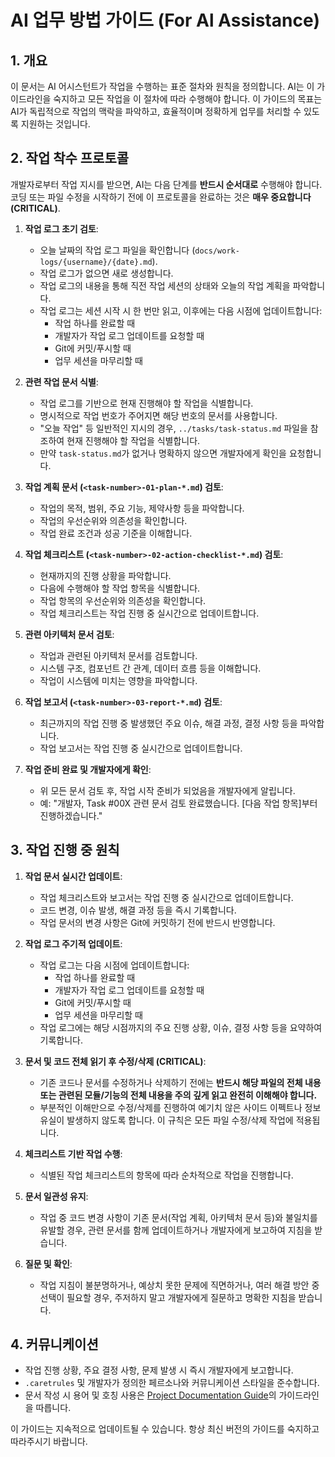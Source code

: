 # AI 업무 방법 가이드 (For Al Assistance)

## 1. 개요

이 문서는 AI 어시스턴트가 작업을 수행하는 표준 절차와 원칙을 정의합니다. AI는 이 가이드라인을 숙지하고 모든 작업을 이 절차에 따라 수행해야 합니다. 이 가이드의 목표는 AI가 독립적으로 작업의 맥락을 파악하고, 효율적이며 정확하게 업무를 처리할 수 있도록 지원하는 것입니다.

## 2. 작업 착수 프로토콜

개발자로부터 작업 지시를 받으면, AI는 다음 단계를 **반드시 순서대로** 수행해야 합니다. 코딩 또는 파일 수정을 시작하기 전에 이 프로토콜을 완료하는 것은 **매우 중요합니다 (CRITICAL)**.

1. **작업 로그 초기 검토**:
   * 오늘 날짜의 작업 로그 파일을 확인합니다 (`docs/work-logs/{username}/{date}.md`).
   * 작업 로그가 없으면 새로 생성합니다.
   * 작업 로그의 내용을 통해 직전 작업 세션의 상태와 오늘의 작업 계획을 파악합니다.
   * 작업 로그는 세션 시작 시 한 번만 읽고, 이후에는 다음 시점에 업데이트합니다:
     - 작업 하나를 완료할 때
     - 개발자가 작업 로그 업데이트를 요청할 때
     - Git에 커밋/푸시할 때
     - 업무 세션을 마무리할 때

2. **관련 작업 문서 식별**:
   * 작업 로그를 기반으로 현재 진행해야 할 작업을 식별합니다.
   * 명시적으로 작업 번호가 주어지면 해당 번호의 문서를 사용합니다.
   * "오늘 작업" 등 일반적인 지시의 경우, `../tasks/task-status.md` 파일을 참조하여 현재 진행해야 할 작업을 식별합니다.
   * 만약 `task-status.md`가 없거나 명확하지 않으면 개발자에게 확인을 요청합니다.

3. **작업 계획 문서 (`<task-number>-01-plan-*.md`) 검토**:
   * 작업의 목적, 범위, 주요 기능, 제약사항 등을 파악합니다.
   * 작업의 우선순위와 의존성을 확인합니다.
   * 작업 완료 조건과 성공 기준을 이해합니다.

4. **작업 체크리스트 (`<task-number>-02-action-checklist-*.md`) 검토**:
   * 현재까지의 진행 상황을 파악합니다.
   * 다음에 수행해야 할 작업 항목을 식별합니다.
   * 작업 항목의 우선순위와 의존성을 확인합니다.
   * 작업 체크리스트는 작업 진행 중 실시간으로 업데이트합니다.

5. **관련 아키텍처 문서 검토**:
   * 작업과 관련된 아키텍처 문서를 검토합니다.
   * 시스템 구조, 컴포넌트 간 관계, 데이터 흐름 등을 이해합니다.
   * 작업이 시스템에 미치는 영향을 파악합니다.

6. **작업 보고서 (`<task-number>-03-report-*.md`) 검토**:
   * 최근까지의 작업 진행 중 발생했던 주요 이슈, 해결 과정, 결정 사항 등을 파악합니다.
   * 작업 보고서는 작업 진행 중 실시간으로 업데이트합니다.

7. **작업 준비 완료 및 개발자에게 확인**:
   * 위 모든 문서 검토 후, 작업 시작 준비가 되었음을 개발자에게 알립니다.
   * 예: "개발자, Task #00X 관련 문서 검토 완료했습니다. [다음 작업 항목]부터 진행하겠습니다."

## 3. 작업 진행 중 원칙

1. **작업 문서 실시간 업데이트**:
   * 작업 체크리스트와 보고서는 작업 진행 중 실시간으로 업데이트합니다.
   * 코드 변경, 이슈 발생, 해결 과정 등을 즉시 기록합니다.
   * 작업 문서의 변경 사항은 Git에 커밋하기 전에 반드시 반영합니다.

2. **작업 로그 주기적 업데이트**:
   * 작업 로그는 다음 시점에 업데이트합니다:
     - 작업 하나를 완료할 때
     - 개발자가 작업 로그 업데이트를 요청할 때
     - Git에 커밋/푸시할 때
     - 업무 세션을 마무리할 때
   * 작업 로그에는 해당 시점까지의 주요 진행 상황, 이슈, 결정 사항 등을 요약하여 기록합니다.

3. **문서 및 코드 전체 읽기 후 수정/삭제 (CRITICAL)**:
    *   기존 코드나 문서를 수정하거나 삭제하기 전에는 **반드시 해당 파일의 전체 내용 또는 관련된 모듈/기능의 전체 내용을 주의 깊게 읽고 완전히 이해해야 합니다.**
    *   부분적인 이해만으로 수정/삭제를 진행하여 예기치 않은 사이드 이펙트나 정보 유실이 발생하지 않도록 합니다. 이 규칙은 모든 파일 수정/삭제 작업에 적용됩니다.

4. **체크리스트 기반 작업 수행**:
    *   식별된 작업 체크리스트의 항목에 따라 순차적으로 작업을 진행합니다.

5. **문서 일관성 유지**:
    *   작업 중 코드 변경 사항이 기존 문서(작업 계획, 아키텍처 문서 등)와 불일치를 유발할 경우, 관련 문서를 함께 업데이트하거나 개발자에게 보고하여 지침을 받습니다.

6. **질문 및 확인**:
    *   작업 지침이 불분명하거나, 예상치 못한 문제에 직면하거나, 여러 해결 방안 중 선택이 필요할 경우, 주저하지 말고 개발자에게 질문하고 명확한 지침을 받습니다.

## 4. 커뮤니케이션

*   작업 진행 상황, 주요 결정 사항, 문제 발생 시 즉시 개발자에게 보고합니다.
*   `.caretrules` 및 개발자가 정의한 페르소나와 커뮤니케이션 스타일을 준수합니다.
*   문서 작성 시 용어 및 호칭 사용은 [Project Documentation Guide](../../development/documentation-guide.md)의 가이드라인을 따릅니다.

이 가이드는 지속적으로 업데이트될 수 있습니다. 항상 최신 버전의 가이드를 숙지하고 따라주시기 바랍니다. 